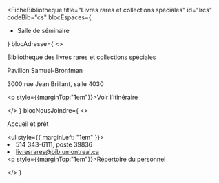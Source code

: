 
<FicheBibliotheque
  title="Livres rares et collections spéciales"
  id="lrcs"
  codeBib="cs"
  blocEspaces={
    <ul>
      <li><Link to="https://calendrier.bib.umontreal.ca/space/34702">Salle de séminaire</Link></li>
    </ul>
  }
  blocAdresse={
    <>
      <p>Bibliothèque des livres rares et collections spéciales</p>
      <p>Pavillon Samuel-Bronfman</p>
      <p>3000 rue Jean Brillant, salle 4030</p>
      <p style={{marginTop:"1em"}}><Link to="https://www.google.com/maps?ll=45.499427,-73.616554&z=15&t=m&hl=fr-FR&gl=US&mapclient=embed&q=Pavillon+Samuel-Bronfman+3000+Jean+Brillant+St+Montreal,+QC+H3T+1N7" Icon={ArrowSquareOutIcon}>Voir l'itinéraire</Link></p>
    </>
  }
  blocNousJoindre={
    <>
      <p>Accueil et prêt</p>
      <ul style={{ marginLeft: "1em" }}>
        <li>514 343-6111, poste 39836</li>
        <li><Link to="mailto:livresrares@bib.umontreal.ca">livresrares@bib.umontreal.ca</Link></li>
      </ul>
      <p style={{marginTop:"1em"}}><Link to="../nous-joindre/notre-equipe/#lrcs" Icon>Répertoire du personnel</Link></p>
    </>
  }
>

</FicheBibliotheque>